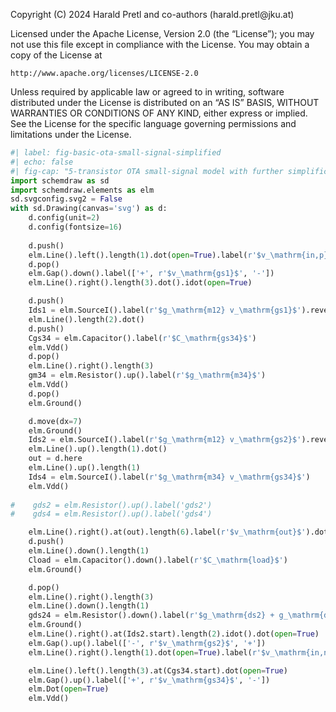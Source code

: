 ::: {.content-hidden}
Copyright (C) 2024 Harald Pretl and co-authors (harald.pretl@jku.at)

Licensed under the Apache License, Version 2.0 (the "License");
you may not use this file except in compliance with the License.
You may obtain a copy of the License at

    http://www.apache.org/licenses/LICENSE-2.0

Unless required by applicable law or agreed to in writing, software
distributed under the License is distributed on an "AS IS" BASIS,
WITHOUT WARRANTIES OR CONDITIONS OF ANY KIND, either express or implied.
See the License for the specific language governing permissions and
limitations under the License.
:::

```python
#| label: fig-basic-ota-small-signal-simplified
#| echo: false
#| fig-cap: "5-transistor OTA small-signal model with further simplifications."
import schemdraw as sd
import schemdraw.elements as elm
sd.svgconfig.svg2 = False
with sd.Drawing(canvas='svg') as d:
    d.config(unit=2)
    d.config(fontsize=16)
    
    d.push()
    elm.Line().left().length(1).dot(open=True).label(r'$v_\mathrm{in,p}$', 'left').idot(open=True)
    d.pop()
    elm.Gap().down().label(['+', r'$v_\mathrm{gs1}$', '-'])
    elm.Line().right().length(3).dot().idot(open=True)

    d.push()
    Ids1 = elm.SourceI().label(r'$g_\mathrm{m12} v_\mathrm{gs1}$').reverse()
    elm.Line().length(2).dot()
    d.push()
    Cgs34 = elm.Capacitor().label(r'$C_\mathrm{gs34}$')
    elm.Vdd()
    d.pop()
    elm.Line().right().length(3)
    gm34 = elm.Resistor().up().label(r'$g_\mathrm{m34}$')
    elm.Vdd()
    d.pop()
    elm.Ground()

    d.move(dx=7)
    elm.Ground()
    Ids2 = elm.SourceI().label(r'$g_\mathrm{m12} v_\mathrm{gs2}$').reverse()
    elm.Line().up().length(1).dot()
    out = d.here
    elm.Line().up().length(1)
    Ids4 = elm.SourceI().label(r'$g_\mathrm{m34} v_\mathrm{gs34}$')
    elm.Vdd()
    
#    gds2 = elm.Resistor().up().label('gds2')
#    gds4 = elm.Resistor().up().label('gds4')

    elm.Line().right().at(out).length(6).label(r'$v_\mathrm{out}$').dot()
    d.push()
    elm.Line().down().length(1)
    Cload = elm.Capacitor().down().label(r'$C_\mathrm{load}$')
    elm.Ground()

    d.pop()
    elm.Line().right().length(3)
    elm.Line().down().length(1)
    gds24 = elm.Resistor().down().label(r'$g_\mathrm{ds2} + g_\mathrm{ds4}$')
    elm.Ground()
    elm.Line().right().at(Ids2.start).length(2).idot().dot(open=True)
    elm.Gap().up().label(['-', r'$v_\mathrm{gs2}$', '+'])
    elm.Line().right().length(1).dot(open=True).label(r'$v_\mathrm{in,n}$', 'right').idot(open=True)

    elm.Line().left().length(3).at(Cgs34.start).dot(open=True)
    elm.Gap().up().label(['+', r'$v_\mathrm{gs34}$', '-'])
    elm.Dot(open=True)
    elm.Vdd()
```
